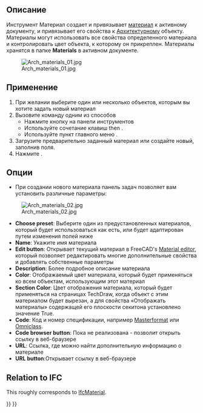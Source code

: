 <languages/>

<div class="mw-translate-fuzzy">
{{Docnav/ru
|[[Arch_CompSetMaterial/ru|CompSetMaterial]]
|[[Arch_MultiMaterial/ru|Multi-Material]]
|[[Arch_Workbench/ru|Arch]]
|IconL=Arch_CompSetMaterial.png
|IconR=Arch_MultiMaterial.svg
|IconC=Workbench_Arch.svg
}}
</div>

{{VeryImportantMessage|THIS COMMAND IS OBSOLETE<br>
It is not available in {{VersionPlus|1.0}}. Use [[BIM_Material|BIM Material]] instead.}}

<div class="mw-translate-fuzzy">
{{GuiCommand/ru
|Name=Arch SetMaterial
|Name/ru=Arch SetMaterial
|MenuLocation=Arch → Инструменты материала → Материал
|Workbenches=[[Arch_Workbench/ru|Arch]], [[BIM_Workbench/ru|BIM]]
|Shortcut={{KEY|M}} {{KEY|T}}
|SeeAlso=[[Arch_CompSetMaterial/ru|Arch CompSetMaterial]], [[Arch_MultiMaterial/ru|Arch MultiMaterial]]
}}
</div>

<span id="Description"></span>
==Описание==

<div class="mw-translate-fuzzy">
Инструмент Материал создает и привязывает [[Material|материал]] к активному документу, и привязывает его свойства к [[Arch_Workbench/ru|Архитектурному]] объекту. Материалы могут использовать все свойства определенного материала и контролировать цвет объекта, к которому он прикреплен. Материалы хранятся в папке '''Materials''' в активном документе.
</div>

[[Image:Arch materials 01.jpg]]

<span id="Usage"></span>
==Применение==

<div class="mw-translate-fuzzy">
# При желании выберите один или несколько объектов, которым вы хотите задать новый материал
# Вызовите команду одним из способов
#* Нажмите кнопку {{Button|[[Image:Arch_SetMaterial.svg|16px]] [[Arch SetMaterial|Material]]}} на панели инструментов
#* Используйте сочетание клавиш {{KEY|M}} then {{KEY|T}}.
#* Используйте пункт главного меню {{MenuCommand|Arch → Инструменты материала → Материал}}.
# Загрузите предварительно заданный материал или создайте новый, заполнив поля.
# Нажмите {{Button|OK}}.
</div>

<span id="Options"></span>
==Опции==

* При создании нового материала панель задач позволяет вам установить различные параметры:

[[Image:Arch materials 02.jpg]]

<div class="mw-translate-fuzzy">
* '''Choose preset''': Выберите один из предустановленных материалов, который будет использоваться как есть, или будет адаптирован путем изменения полей ниже
* '''Name''': Укажите имя материала
* '''Edit button''': Открывает текущий материал в FreeCAD's [[FEM_MaterialEditor|Material editor]], который позволяет редактировать многие дополнительные свойства и добавлять собственные параметры
* '''Description''': Более подробное описание материала
* '''Color''': Отображаемый цвет материала, который будет применяться ко всем объектам, использующим этот материал
* '''Section Color''': Цвет отображения материала, который будет применяться на страницах TechDraw, когда объект с этим материалом будет вырезан, а для свойства «Отображать материалы» содержащей его плоскости секитона установлено значение True.
* '''Code''': Код и номер спецификации, например [https://en.wikipedia.org/wiki/MasterFormat Masterformat] или [http://www.omniclass.org/ Omniclass].
* '''Code browser button''': Пока не реализована - позволит открыть ссылку в веб-браузере
* '''URL''': Ссылка, где можно найти дополнительную информацию о материале
* '''URL button''':Открывает ссылку в веб-браузере
</div>

== Relation to IFC ==

This roughly corresponds to [https://standards.buildingsmart.org/IFC/DEV/IFC4_2/FINAL/HTML/link/ifcmaterial.htm IfcMaterial].


<div class="mw-translate-fuzzy">
{{Docnav/ru
|[[Arch_CompSetMaterial/ru|CompSetMaterial]]
|[[Arch_MultiMaterial/ru|Multi-Material]]
|[[Arch_Workbench/ru|Arch]]
|IconL=Arch_CompSetMaterial.png
|IconR=Arch_MultiMaterial.svg
|IconC=Workbench_Arch.svg
}}
</div>

{{BIM_Tools_navi{{#translation:}}}}
{{Userdocnavi{{#translation:}}}}